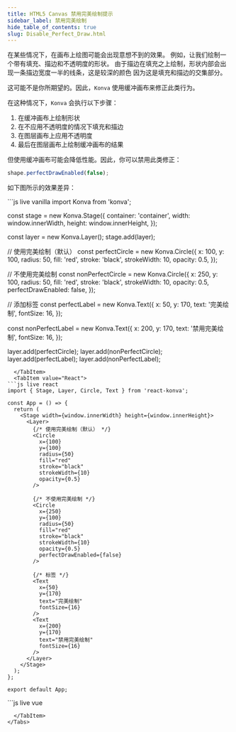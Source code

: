 ```yaml
---
title: HTML5 Canvas 禁用完美绘制提示
sidebar_label: 禁用完美绘制
hide_table_of_contents: true
slug: Disable_Perfect_Draw.html
---
```


在某些情况下，在画布上绘图可能会出现意想不到的效果。
例如，让我们绘制一个带有填充、描边和不透明度的形状。
由于描边在填充之上绘制，形状内部会出现一条描边宽度一半的线条，这是较深的颜色
因为这是填充和描边的交集部分。

这可能不是你所期望的。因此，`Konva` 使用缓冲画布来修正此类行为。

在这种情况下，`Konva` 会执行以下步骤：

1. 在缓冲画布上绘制形状
2. 在不应用不透明度的情况下填充和描边
3. 在图层画布上应用不透明度
4. 最后在图层画布上绘制缓冲画布的结果

但使用缓冲画布可能会降低性能。因此，你可以禁用此类修正：

```javascript
shape.perfectDrawEnabled(false);
```

如下图所示的效果差异：


<Tabs>
  <TabItem value="Vanilla" default>
```js live vanilla
import Konva from 'konva';

const stage = new Konva.Stage({
  container: 'container',
  width: window.innerWidth,
  height: window.innerHeight,
});

const layer = new Konva.Layer();
stage.add(layer);

// 使用完美绘制（默认）
const perfectCircle = new Konva.Circle({
  x: 100,
  y: 100,
  radius: 50,
  fill: 'red',
  stroke: 'black',
  strokeWidth: 10,
  opacity: 0.5,
});

// 不使用完美绘制
const nonPerfectCircle = new Konva.Circle({
  x: 250,
  y: 100,
  radius: 50,
  fill: 'red',
  stroke: 'black',
  strokeWidth: 10,
  opacity: 0.5,
  perfectDrawEnabled: false,
});

// 添加标签
const perfectLabel = new Konva.Text({
  x: 50,
  y: 170,
  text: '完美绘制',
  fontSize: 16,
});

const nonPerfectLabel = new Konva.Text({
  x: 200,
  y: 170,
  text: '禁用完美绘制',
  fontSize: 16,
});

layer.add(perfectCircle);
layer.add(nonPerfectCircle);
layer.add(perfectLabel);
layer.add(nonPerfectLabel);
```
  </TabItem>
  <TabItem value="React">
```js live react
import { Stage, Layer, Circle, Text } from 'react-konva';

const App = () => {
  return (
    <Stage width={window.innerWidth} height={window.innerHeight}>
      <Layer>
        {/* 使用完美绘制（默认） */}
        <Circle
          x={100}
          y={100}
          radius={50}
          fill="red"
          stroke="black"
          strokeWidth={10}
          opacity={0.5}
        />
        
        {/* 不使用完美绘制 */}
        <Circle
          x={250}
          y={100}
          radius={50}
          fill="red"
          stroke="black"
          strokeWidth={10}
          opacity={0.5}
          perfectDrawEnabled={false}
        />
        
        {/* 标签 */}
        <Text
          x={50}
          y={170}
          text="完美绘制"
          fontSize={16}
        />
        <Text
          x={200}
          y={170}
          text="禁用完美绘制"
          fontSize={16}
        />
      </Layer>
    </Stage>
  );
};

export default App;
```
  </TabItem>
  <TabItem value="Vue">
```js live vue
<template>
  <v-stage :config="stageSize">
    <v-layer>
      <!-- 使用完美绘制（默认） -->
      <v-circle :config="perfectCircleConfig" />
      
      <!-- 不使用完美绘制 -->
      <v-circle :config="nonPerfectCircleConfig" />
      
      <!-- 标签 -->
      <v-text :config="perfectLabelConfig" />
      <v-text :config="nonPerfectLabelConfig" />
    </v-layer>
  </v-stage>
</template>

<script setup>
import { ref } from 'vue';

const stageSize = {
  width: window.innerWidth,
  height: window.innerHeight
};

const perfectCircleConfig = {
  x: 100,
  y: 100,
  radius: 50,
  fill: 'red',
  stroke: 'black',
  strokeWidth: 10,
  opacity: 0.5
};

const nonPerfectCircleConfig = {
  x: 250,
  y: 100,
  radius: 50,
  fill: 'red',
  stroke: 'black',
  strokeWidth: 10,
  opacity: 0.5,
  perfectDrawEnabled: false
};

const perfectLabelConfig = {
  x: 50,
  y: 170,
  text: '完美绘制',
  fontSize: 16
};

const nonPerfectLabelConfig = {
  x: 200,
  y: 170,
  text: '禁用完美绘制',
  fontSize: 16
};
</script>
```
  </TabItem>
</Tabs>